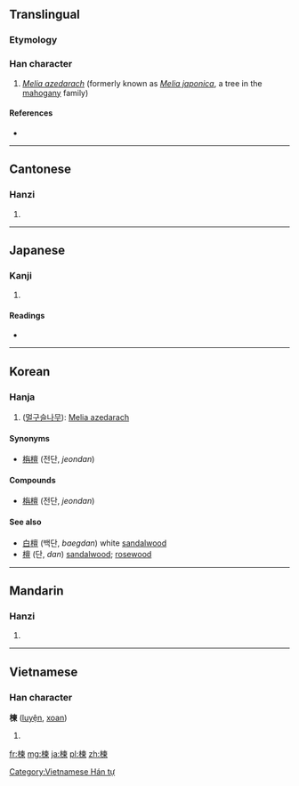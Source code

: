 ==Translingual==

===Etymology===
{{Han compound|木|柬|ls=psc}}

===Han character===
{{Han char|rn=75|rad=木|as=09|sn=13|four=4599<sub>6</sub>|canj=木木田火 (DDWF)}}

# ''[[Melia azedarach]]'' (formerly known as ''[[Melia japonica]]'', a tree in the [[mahogany]] family)

====References====
* {{Han ref|kx=0540.070|dkj=15148|dj=0927.140|hdz=21245.090|uh=695D|ud=26973|bh=B7AF|bd=47023}}

----

==Cantonese==

===Hanzi===
{{yue-hanzi|jyut=|y=lin6}}

# {{defn|lang=yue|sort=木09}}

----

==Japanese==

===Kanji===
{{ja-kanji|grade=|rs=木09}}

# {{defn|lang=ja|sort=木09}}

====Readings====
* {{ja-readings|on=[[れん]] (ren)|kun=[[おうち]] (ouchi)}}

----

==Korean==

===Hanja===
{{ko-hanja|hangeul=련>연|eumhun=|rv=ryeon>yeon|mr=ryŏn>yŏn|y=lyen>yen}}

# ([[멀구슬나무]]): [[w:Melia azedarach|Melia azedarach]]

====Synonyms====
* [[栴檀]] (전단, ''jeondan'') 

====Compounds====
* [[栴檀]] (전단, ''jeondan'') 

====See also====
* [[白檀]] (백단, ''baegdan'') white [[sandalwood]]
* [[檀]] (단, ''dan'') [[sandalwood]]; [[rosewood]]

----

==Mandarin==

===Hanzi===
{{cmn-hanzi|pin=[[liàn]] ([[lian4]])|wg=lien<sup>4</sup>}}

# {{defn|lang=cmn|sort=木09}}

----

==Vietnamese==

===Han character===
'''楝''' ([[luyện]], [[xoan]])

# {{defn|lang=vi}}

[[Category:Vietnamese Hán tự]]

[[fr:楝]]
[[mg:楝]]
[[ja:楝]]
[[pl:楝]]
[[zh:楝]]